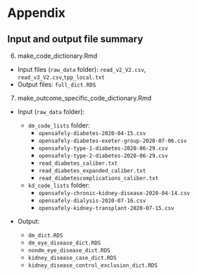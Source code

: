 # Appendix {#appendix}

## Input and output file summary

6. make_code_dictionary.Rmd

  - Input files (`raw_data` folder): `read_v2_V2.csv`, `read_v3_V2.csv`,`tpp_local.txt`
  - Output files: `full_dict.RDS`
  
7. make_outcome_specific_code_dictionary.Rmd

- Input (`raw_data` folder): 

  - `dm_code_lists` folder:
    - `opensafely-diabetes-2020-04-15.csv`
    - `opensafely-diabetes-exeter-group-2020-07-06.csv`
    - `opensafely-type-1-diabetes-2020-06-29.csv`
    - `opensafely-type-2-diabetes-2020-06-29.csv`
    - `read_diabetes_caliber.txt`
    - `read_diabetes_expanded_caliber.txt`
    - `read_diabetescomplications_caliber.txt`
  
  - `kd_code_lists` folder:
    - `opensafely-chronic-kidney-disease-2020-04-14.csv`
    - `opensafely-dialysis-2020-07-16.csv`
    - `opensafely-kidney-transplant-2020-07-15.csv`
  
- Output:

  - `dm_dict.RDS`
  - `dm_eye_disease_dict.RDS`
  - `nondm_eye_disease_dict.RDS`
  - `kidney_disease_case_dict.RDS`
  - `kidney_disease_control_exclusion_dict.RDS`

